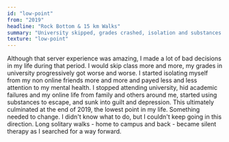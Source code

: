 ```yaml
---
id: "low-point"
from: "2019"
headline: "Rock Bottom & 15 km Walks"
summary: "University skipped, grades crashed, isolation and substances led to a personal reckoning."
texture: "low-point"
---
```

Although that server experience was amazing, I made a lot of bad decisions in my life during that period. 
I would skip class more and more, my grades in university progressively got worse and worse. 
I started isolating myself from my non online friends more and more and payed less and less attention to my mental health. 
I stopped attending university, hid academic failures and my online life from family and others around me, started using substances to escape, and sunk into guilt and depression.
This ultimately culminated at the end of 2019, the lowest point in my life.
Something needed to change.
I didn't know what to do, but I couldn't keep going in this direction.
Long solitary walks - home to campus and back - became silent therapy as I searched for a way forward.  
